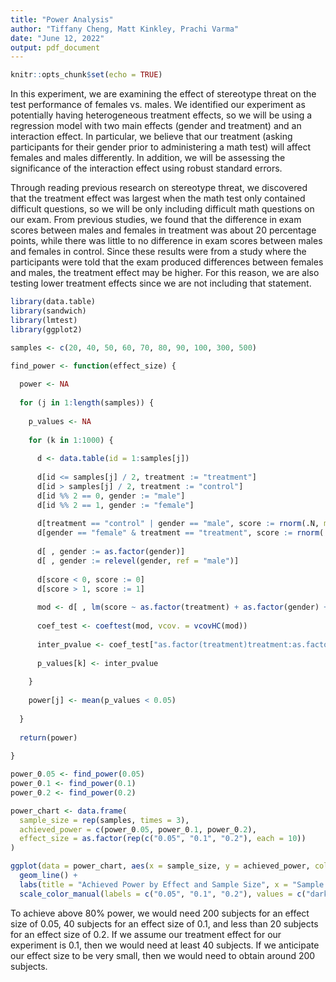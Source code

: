 ```yaml
---
title: "Power Analysis"
author: "Tiffany Cheng, Matt Kinkley, Prachi Varma"
date: "June 12, 2022"
output: pdf_document
---
```


```r
knitr::opts_chunk$set(echo = TRUE)
```

In this experiment, we are examining the effect of stereotype threat on the test performance of females vs. males. We identified our experiment as potentially having heterogeneous treatment effects, so we will be using a regression model with two main effects (gender and treatment) and an interaction effect. In particular, we believe that our treatment (asking participants for their gender prior to administering a math test) will affect females and males differently. In addition, we will be assessing the significance of the interaction effect using robust standard errors.

Through reading previous research on stereotype threat, we discovered that the treatment effect was largest when the math test only contained difficult questions, so we will be only including difficult math questions on our exam. From previous studies, we found that the difference in exam scores between males and females in treatment was about 20 percentage points, while there was little to no difference in exam scores between males and females in control. Since these results were from a study where the participants were told that the exam produced differences between females and males, the treatment effect may be higher. For this reason, we are also testing lower treatment effects since we are not including that statement.

```r
library(data.table)
library(sandwich)
library(lmtest)
library(ggplot2)
```

```r
samples <- c(20, 40, 50, 60, 70, 80, 90, 100, 300, 500)

find_power <- function(effect_size) {
  
  power <- NA
  
  for (j in 1:length(samples)) {
    
    p_values <- NA
    
    for (k in 1:1000) {
      
      d <- data.table(id = 1:samples[j])
  
      d[id <= samples[j] / 2, treatment := "treatment"]
      d[id > samples[j] / 2, treatment := "control"]
      d[id %% 2 == 0, gender := "male"]
      d[id %% 2 == 1, gender := "female"]
      
      d[treatment == "control" | gender == "male", score := rnorm(.N, mean = 0.4, sd = 0.05)]
      d[gender == "female" & treatment == "treatment", score := rnorm(.N, mean = 0.4 - effect_size, sd = 0.05)]
      
      d[ , gender := as.factor(gender)]
      d[ , gender := relevel(gender, ref = "male")]
      
      d[score < 0, score := 0]
      d[score > 1, score := 1]
      
      mod <- d[ , lm(score ~ as.factor(treatment) + as.factor(gender) + as.factor(treatment) * as.factor(gender))]
      
      coef_test <- coeftest(mod, vcov. = vcovHC(mod))
      
      inter_pvalue <- coef_test["as.factor(treatment)treatment:as.factor(gender)female", "Pr(>|t|)"]
      
      p_values[k] <- inter_pvalue
      
    }
    
    power[j] <- mean(p_values < 0.05)
    
  }
  
  return(power)
  
}
```

```r
power_0.05 <- find_power(0.05)
power_0.1 <- find_power(0.1)
power_0.2 <- find_power(0.2)
```

```r
power_chart <- data.frame(
  sample_size = rep(samples, times = 3),
  achieved_power = c(power_0.05, power_0.1, power_0.2),
  effect_size = as.factor(rep(c("0.05", "0.1", "0.2"), each = 10))
)
```

```r
ggplot(data = power_chart, aes(x = sample_size, y = achieved_power, color = effect_size)) + 
  geom_line() +
  labs(title = "Achieved Power by Effect and Sample Size", x = "Sample Size", y = "Achieved Power", color = "Effect Size") +
  scale_color_manual(labels = c("0.05", "0.1", "0.2"), values = c("darkred", "steelblue", "green"))
```

To achieve above 80% power, we would need 200 subjects for an effect size of 0.05, 40 subjects for an effect size of 0.1, and less than 20 subjects for an effect size of 0.2. If we assume our treatment effect for our experiment is 0.1, then we would need at least 40 subjects. If we anticipate our effect size to be very small, then we would need to obtain around 200 subjects.
